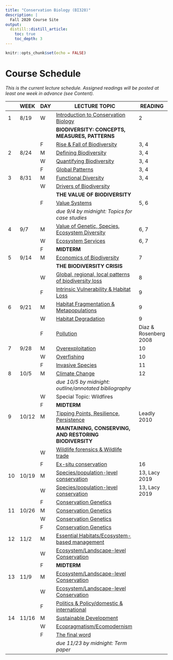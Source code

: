 ```yaml
---
title: "Conservation Biology (BI328)"
description: |
  Fall 2020 Course Site
output:
  distill::distill_article:
    toc: true
    toc_depth: 3
---
```


```r

knitr::opts_chunk$set(echo = FALSE)

```

# Course Schedule

*This is the current lecture schedule. Assigned readings will be posted at least one week in advance (see Content).*

::: l-body

| | WEEK  |DAY| LECTURE TOPIC                                                              | READING
|-|-------|---|----------------------------------------------------------------------------|------------
|1|	8/19  |	W	| [Introduction to Conservation Biology](https://bi328.netlify.app/lect_1)                | 2
|	|	      |   | **BIODIVERSITY: CONCEPTS, MEASURES, PATTERNS**                                          |
| |       | F	| [Rise & Fall of Biodiversity](https://bi328.netlify.app/lect_2)                         | 3, 4
|2|	8/24	| M |	[Defining Biodiversity](https://bi328.netlify.app/lect_2)                               | 3, 4
| |       |	W |	[Quantifying Biodiversity](https://bi328.netlify.app/lect_2)                            | 3, 4
| |       | F	| [Global Patterns](https://bi328.netlify.app/lect_2)                                     | 3, 4
|3| 8/31	| M	| [Functional Diversity](https://bi328.netlify.app/lect_2)                                | 3, 4
| |       | W	| [Drivers of Biodiversity](https://bi328.netlify.app/lect_3)                             | 
|	|	      |   | **THE VALUE OF BIODIVERSITY**	                                                          |
| |       | F	| [Value Systems](https://bi328.netlify.app/lect_3)                                       | 5, 6
| |       |   | *due 9/4 by midnight: Topics for case studies*                                          |
|4| 9/7	  | M	| [Value of Genetic, Species, Ecosystem Diversity](https://bi328.netlify.app/lect_3)      | 6, 7
| |       | W	| [Ecosystem Services](https://bi328.netlify.app/lect_3)                                  | 6, 7
| |       | F	| **MIDTERM**	                                                                            |
|5|	9/14	| M |	[Economics of Biodiversity](https://bi328.netlify.app/lect_4)                           | 7
|	|	      |   | **THE BIODIVERSITY CRISIS**                                                             |
| |       | W	| [Global, regional, local patterns of biodiversity loss](https://bi328.netlify.app/lect_4) | 8
| |       | F	| [Intrinsic Vulnerability & Habitat Loss](https://bi328.netlify.app/lect_4)              | 9
|6|	9/21	| M	| [Habitat Fragmentation & Metapopulations](https://bi328.netlify.app/lect_4)             | 9
| |       | W	| [Habitat Degradation](https://bi328.netlify.app/lect_4)                                 | 9
| |       | F	| [Pollution](https://bi328.netlify.app/lect_4)                                           | Diaz & Rosenberg 2008
|7|	9/28	| M	| [Overexploitation](https://bi328.netlify.app/lect_4)                                    | 10
| |       | W	| [Overfishing](https://bi328.netlify.app/lect_4)                                         | 10
| |       | F	| [Invasive Species](https://bi328.netlify.app/lect_4)                                    | 11
|8| 10/5  | M	| [Climate Change](https://bi328.netlify.app/lect_4)                                      | 12
| |       |   | *due 10/5 by midnight: outline/annotated bibliography*                                  |
| |       | W |	Special Topic: Wildfires                                                                |
| |       | F	| **MIDTERM**                                                                             |
|9|	10/12 |	M	| [Tipping Points, Resilience, Persistence](https://bi328.netlify.app/lect_5)             | Leadly 2010
|	|	      |   | **MAINTAINING, CONSERVING, AND RESTORING BIODIVERSITY**	                                |
| |       | W	| [Wildlife forensics & Wildlife trade](https://bi328.netlify.app/lect_5)                 |
| |       | F	| [Ex-situ conservation](https://bi328.netlify.app/lect_5)                                | 16
|10| 10/19| M |	[Species/population-level conservation](https://bi328.netlify.app/lect_5)               | 13, Lacy 2019
| |       | W |	[Species/population-level conservation](https://bi328.netlify.app/lect_5)               | 13, Lacy 2019
| |       | F |	[Conservation Genetics](https://bi328.netlify.app/)                                     |
|11| 10/26| M |	[Conservation Genetics](https://bi328.netlify.app/)                                     |
| |       | W |	[Conservation Genetics](https://bi328.netlify.app/)                                     |
| |       | F |	[Conservation Genetics](https://bi328.netlify.app/)                                     |
|12| 11/2 | M	| [Essential Habitats/Ecosystem-based management](https://bi328.netlify.app/)             |
| |       | W	| [Ecosystem/Landscape-level Conservation](https://bi328.netlify.app/)                    |
| |       | F	| **MIDTERM**	                                                                            |
|13| 11/9 |	M	| [Ecosystem/Landscape-level Conservation](https://bi328.netlify.app/)                    |
| |       | W	| [Ecosystem/Landscape-level Conservation](https://bi328.netlify.app/)                    |
| |       | F	| [Politics & Policy/domestic & international](https://bi328.netlify.app/)         |
|14| 11/16| M	| [Sustainable Development](https://bi328.netlify.app/)                            |
| |       | W |	[Ecopragmatism/Ecomodernism](https://bi328.netlify.app/)                         |
| |       | F |	[The final word](https://bi328.netlify.app/)                                     |
| |       |   | *due 11/23 by midnight: Term paper*                                              |

:::

